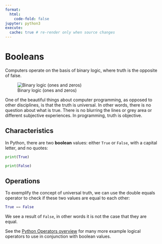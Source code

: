 ```yaml
---
format:
  html:
    code-fold: false
jupyter: python3
execute:
  cache: true # re-render only when source changes
---
```


# Booleans

Computers operate on the basis of binary logic, where truth is the opposite of false.

![Binary logic (ones and zeros)](../../../images/binary-logic.png)

One of the beautiful things about computer programming, as opposed to other disciplines, is that the truth is universal. In other words, there is no question about what is true. There is no blurring the lines or grey area or different subjective experiences. In programming, truth is objective.

## Characteristics

In Python, there are two **boolean** values: either `True` or `False`, with a capital letter, and no quotes:

```python
print(True)
```

```python
print(False)
```


## Operations

To exemplify the concept of universal truth, we can use the double equals operator to check if these two values are equal to each other:


```python
True == False
```

We see a result of `False`, in other words it is not the case that they are equal.

See the [Python Operators overview](../python-operators.qmd) for many more example logical operators to use in conjunction with boolean values.
